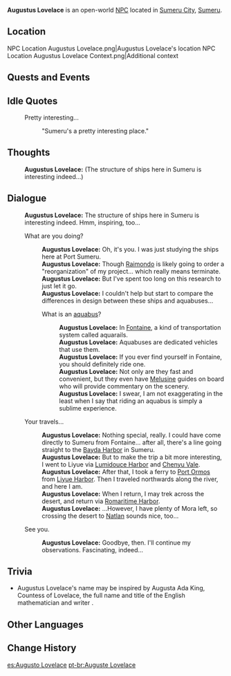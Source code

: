 {{Character Infobox
|type             = Open-World NPC
|image            = NPC Augustus Lovelace.png
|region           = Fontaine
|location         = Sumeru
|affiliation      = Fontaine Research Institute
|title            = 

|ancestry         = <!-- Clan/family -->
|father           = 
|mother           = 
|spouse           = 
|sibling          = 
|child            = 
|relative         = 

|voiceEN          = 
|voiceCN          = 
|voiceJP          = 
|dialoguereward   = 
}}
'''Augustus Lovelace''' is an open-world [[NPC]] located in [[Sumeru City]], [[Sumeru]].

==Location==
<gallery>
NPC Location Augustus Lovelace.png|Augustus Lovelace's location
NPC Location Augustus Lovelace Context.png|Additional context
</gallery>
<!--
==Profile==
''(To be added.)''

===Appearance===
''(To be added.)''
-->
==Quests and Events==
{{Quests and Events}}

==Idle Quotes==
{{Dialogue Start}}
: {{DIcon|Idle}} Pretty interesting...
:: {{A|VO Augustus Lovelace 01.ogg}} "Sumeru's a pretty interesting place."
{{Dialogue End}}

==Thoughts==
{{All Schemes to Know Explanation|name=Augustus Lovelace}}
:'''Augustus Lovelace:''' (The structure of ships here in Sumeru is interesting indeed...)

==Dialogue==
{{Dialogue Start}}
:'''Augustus Lovelace:''' The structure of ships here in Sumeru is interesting indeed. Hmm, inspiring, too...
:{{DIcon}} What are you doing?
::'''Augustus Lovelace:''' Oh, it's you. I was just studying the ships here at Port Sumeru.
::'''Augustus Lovelace:''' Though [[Raimondo]] is likely going to order a "reorganization" of my project... which really means terminate.
::'''Augustus Lovelace:''' But I've spent too long on this research to just let it go.
::'''Augustus Lovelace:''' I couldn't help but start to compare the differences in design between these ships and aquabuses...
::{{DIcon}} What is an [[aquabus]]?
:::'''Augustus Lovelace:''' In [[Fontaine]], a kind of transportation system called aquarails.
:::'''Augustus Lovelace:''' Aquabuses are dedicated vehicles that use them.
:::'''Augustus Lovelace:''' If you ever find yourself in Fontaine, you should definitely ride one.
:::'''Augustus Lovelace:''' Not only are they fast and convenient, but they even have [[Melusine]] guides on board who will provide commentary on the scenery.
:::'''Augustus Lovelace:''' I swear, I am not exaggerating in the least when I say that riding an aquabus is simply a sublime experience.
:{{DIcon}} Your travels...
::'''Augustus Lovelace:''' Nothing special, really. I could have come directly to Sumeru from Fontaine... after all, there's a line going straight to the [[Bayda Harbor]] in Sumeru.
::'''Augustus Lovelace:''' But to make the trip a bit more interesting, I went to Liyue via [[Lumidouce Harbor]] and [[Chenyu Vale]].
::'''Augustus Lovelace:''' After that, I took a ferry to [[Port Ormos]] from [[Liyue Harbor]]. Then I traveled northwards along the river, and here I am.
::'''Augustus Lovelace:''' When I return, I may trek across the desert, and return via [[Romaritime Harbor]].
::'''Augustus Lovelace:''' ...However, I have plenty of Mora left, so crossing the desert to [[Natlan]] sounds nice, too...
:{{DIcon}} See you.
::'''Augustus Lovelace:''' Goodbye, then. I'll continue my observations. Fascinating, indeed...
{{Dialogue End}}

==Trivia==
* Augustus Lovelace's name may be inspired by Augusta Ada King, Countess of Lovelace, the full name and title of the English mathematician and writer {{w|Ada Lovelace}}.

==Other Languages==
{{Other Languages|default_hidden=1
|en      = Augustus Lovelace
|zhs     = 奥古斯都・洛夫莱斯
|zhs_rm  = Àogǔsīdū Luòfūláisī
|zht     = 奧古斯都・洛夫萊斯
|zht_rm  = Àogǔsīdū Luòfūláisī
|ja      = オーガスタス・ラヴレス
|ko      = 아우구스투스<・: >러브레이스
|es      = Augusto Lovelace
|fr      = Augustus Lovelace
|ru      = Август Лавлейс
|th      = Augustus Lovelace
|vi      = Augustus Lovelace
|de      = Augustus Lovelace
|id      = Augustus Lovelace
|pt      = Auguste Lovelace
|tr      = Augustus Lovelace
|it      = Augustus Lovelace
}}

==Change History==
{{Change History|3.8}}
<!--
==References==
{{Reflist}}
-->

[[es:Augusto Lovelace]]
[[pt-br:Auguste Lovelace]]